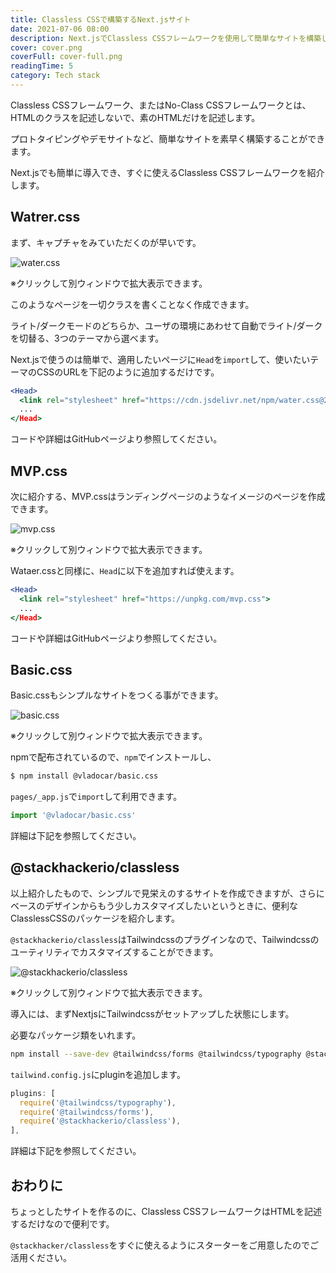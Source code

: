```yaml
---
title: Classless CSSで構築するNext.jsサイト
date: 2021-07-06 08:00
description: Next.jsでClassless CSSフレームワークを使用して簡単なサイトを構築します。
cover: cover.png
coverFull: cover-full.png
readingTime: 5
category: Tech stack
---
```

Classless CSSフレームワーク、またはNo-Class CSSフレームワークとは、HTMLのクラスを記述しないで、素のHTMLだけを記述します。

プロトタイピングやデモサイトなど、簡単なサイトを素早く構築することができます。

Next.jsでも簡単に導入でき、すぐに使えるClassless CSSフレームワークを紹介します。

## Watrer.css

まず、キャプチャをみていただくのが早いです。

![water.css](watercss.png)

※クリックして別ウィンドウで拡大表示できます。

このようなページを一切クラスを書くことなく作成できます。

ライト/ダークモードのどちらか、ユーザの環境にあわせて自動でライト/ダークを切替る、3つのテーマから選べます。

Next.jsで使うのは簡単で、適用したいページに`Head`を`import`して、使いたいテーマのCSSのURLを下記のように追加するだけです。

```jsx
<Head>
  <link rel="stylesheet" href="https://cdn.jsdelivr.net/npm/water.css@2/out/water.css">
  ...
</Head>
```

コードや詳細はGitHubページより参照してください。

<LinkCard href="https://github.com/kognise/water.css" />

## MVP.css

次に紹介する、MVP.cssはランディングページのようなイメージのページを作成できます。

![mvp.css](mvpcss.png)

※クリックして別ウィンドウで拡大表示できます。

Wataer.cssと同様に、`Head`に以下を追加すれば使えます。

```jsx
<Head>
  <link rel="stylesheet" href="https://unpkg.com/mvp.css">
  ...
</Head>
```

コードや詳細はGitHubページより参照してください。

<LinkCard href="https://www.github.com/andybrewer/mvp/" />

## Basic.css

Basic.cssもシンプルなサイトをつくる事ができます。

![basic.css](basiccss.png)

※クリックして別ウィンドウで拡大表示できます。

npmで配布されているので、`npm`でインストールし、

```sh
$ npm install @vladocar/basic.css
```

`pages/_app.js`で`import`して利用できます。

```js
import '@vladocar/basic.css'
```

詳細は下記を参照してください。

<LinkCard href="https://github.com/vladocar/Basic.css" />

## @stackhackerio/classless

以上紹介したもので、シンプルで見栄えのするサイトを作成できますが、さらにベースのデザインからもう少しカスタマイズしたいというときに、便利なClasslessCSSのパッケージを紹介します。

`@stackhackerio/classless`はTailwindcssのプラグインなので、Tailwindcssのユーティリティでカスタマイズすることができます。

![@stackhackerio/classless](classless.png)

※クリックして別ウィンドウで拡大表示できます。

導入には、まずNextjsにTailwindcssがセットアップした状態にします。

<LinkCard href="https://tailwindcss.com/docs/guides/nextjs" />

必要なパッケージ類をいれます。

```sh
npm install --save-dev @tailwindcss/forms @tailwindcss/typography @stackhackerio/classless
```

`tailwind.config.js`にpluginを追加します。

```js
plugins: [
  require('@tailwindcss/typography'),
  require('@tailwindcss/forms'),
  require('@stackhackerio/classless'),
],
```

詳細は下記を参照してください。

<LinkCard href="https://github.com/stackhackerio/classless" />

## おわりに

ちょっとしたサイトを作るのに、Classless CSSフレームワークはHTMLを記述するだけなので便利です。

`@stackhacker/classless`をすぐに使えるようにスターターをご用意したのでご活用ください。

<LinkCard href="/starters/quicko" />
